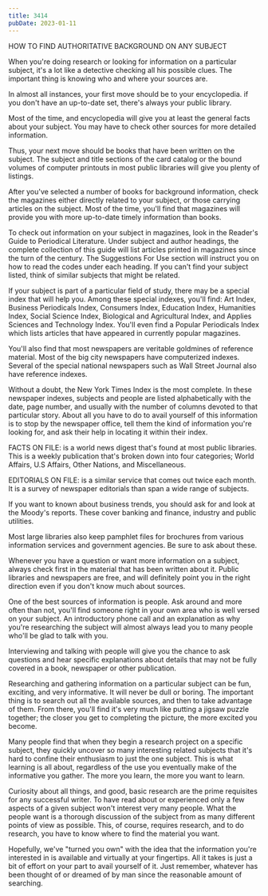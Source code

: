 ```yaml
---
title: 3414
pubDate: 2023-01-11
---
```


HOW TO FIND AUTHORITATIVE 
                        BACKGROUND ON ANY SUBJECT


When you're doing research or looking for information on a
particular subject, it's a lot like a detective checking all his
possible clues. The important thing is knowing who and where your
sources are.

In almost all instances, your first move should be to your
encyclopedia. if you don't have an up-to-date set, there's always
your public library.

Most of the time, and encyclopedia will give you at least the
general facts about your subject. You may have to check other
sources for more detailed information.

Thus, your next move should be books that have been written on
the subject. The subject and title sections of the card catalog
or the bound volumes of computer printouts in most public
libraries will give you plenty of listings.

After you've selected a number of books for background
information, check the magazines either directly related to your
subject, or those carrying articles on the subject. Most of the
time, you'll find that magazines will provide you with more
up-to-date timely information than books.

To check out information on your subject in magazines, look in
the Reader's Guide to Periodical Literature. Under subject and
author headings, the complete collection of this guide will list
articles printed in magazines since the turn of the century. The
Suggestions For Use section will instruct you on how to read the
codes under each heading. If you can't find your subject listed,
think of similar subjects that might be related.

If your subject is part of a particular field of study, there may
be a special index that will help you. Among these special
indexes, you'll find: Art Index, Business Periodicals Index,
Consumers Index, Education Index, Humanities Index, Social
Science Index, Biological and Agricultural Index, and Applies
Sciences and Technology Index. You'll even find a Popular
Periodicals Index which lists articles that have appeared in
currently popular magazines.

You'll also find that most newspapers are veritable goldmines of
reference material. Most of the big city newspapers have
computerized indexes. Several of the special national newspapers
such as Wall Street Journal also have reference indexes.

Without a doubt, the New York Times Index is the most complete.
In these newspaper indexes, subjects and people are listed
alphabetically with the date, page number, and usually with the
number of columns devoted to that particular story. About all you
have to do to avail yourself of this information is to stop by
the newspaper office, tell them the kind of information you're
looking for, and ask their help in locating it within their
index.

FACTS ON FILE: is a world news digest that's found at most public
libraries. This is a weekly publication that's broken down into
four categories; World Affairs, U.S Affairs, Other Nations, and
Miscellaneous.

EDITORIALS ON FILE: is a similar service that comes out twice
each month. It is a survey of newspaper editorials than span a
wide range of subjects.

If you want to known about business trends, you should ask for
and look at the Moody's reports. These cover banking and finance,
industry and public utilities.

Most large libraries also keep pamphlet files for brochures from
various information services and government agencies. Be sure to
ask about these.

Whenever you have a question or want more information on a
subject, always check first in the material that has been written
about it. Public libraries and newspapers are free, and will
definitely point you in the right direction even if you don't
know much about sources.

One of the best sources of information is people. Ask around and
more often than not, you'll find someone right in your own area
who is well versed on your subject. An introductory phone call
and an explanation as why you're researching the subject will
almost always lead you to many people who'll be glad to talk with
you.

Interviewing and talking with people will give you the chance to
ask questions and hear specific explanations about details that
may not be fully covered in a book, newspaper or other
publication.

Researching and gathering information on a particular subject can
be fun, exciting, and very informative. It will never be dull or
boring. The important thing is to search out all the available
sources, and then to take advantage of them. From there, you'll
find it's very much like putting a jigsaw puzzle together; the
closer you get to completing the picture, the more excited you
become.

Many people find that when they begin a research project on a
specific subject, they quickly uncover so many interesting
related subjects that it's hard to confine their enthusiasm to
just the one subject. This is what learning is all about,
regardless of the use you eventually make of the informative you
gather. The more you learn, the more you want to learn.

Curiosity about all things, and good, basic research are the
prime requisites for any successful writer. To have read about or
experienced only a few aspects of a given subject won't interest
very many people. What the people want is a thorough discussion
of the subject from as many different points of view as possible.
This, of course, requires research, and to do research, you have
to know where to find the material you want.

Hopefully, we've "turned you own" with the idea that the
information you're interested in is available and virtually at
your fingertips. All it takes is just a bit of effort on your
part to avail yourself of it. Just remember, whatever has been
thought of or dreamed of by man since the reasonable amount of
searching.